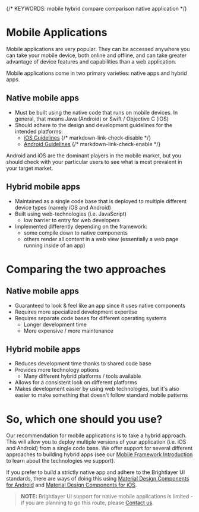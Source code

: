 
{/* KEYWORDS: mobile hybrid compare comparison native application  */}

# Mobile Applications

Mobile applications are very popular. They can be accessed anywhere you can take your mobile device, both online and offline, and can take greater advantage of device features and capabilities than a web application.

Mobile applications come in two primary varieties: native apps and hybrid apps.

## Native mobile apps

-   Must be built using the native code that runs on mobile devices. In general, that means Java (Android) or Swift / Objective C (iOS)
-   Should adhere to the design and development guidelines for the intended platforms:
    -   [iOS Guidelines](https://developer.apple.com/design/human-interface-guidelines/ios/overview/themes/)
        {/* markdown-link-check-disable */}
    -   [Android Guidelines](https://developer.android.com/design/index.html)
        {/* markdown-link-check-enable */}

Android and iOS are the dominant players in the mobile market, but you should check with your particular users to see what is most prevalent in your target market.

## Hybrid mobile apps

-   Maintained as a single code base that is deployed to multiple different device types (namely iOS and Android)
-   Built using web-technologies (i.e. JavaScript)
    -   low barrier to entry for web developers
-   Implemented differently depending on the framework:
    -   some compile down to native components
    -   others render all content in a web view (essentially a web page running inside of an app)

<Divider style={{}} />

# Comparing the two approaches

## Native mobile apps

-   Guaranteed to look & feel like an app since it uses native components
-   Requires more specialized development expertise
-   Requires separate code bases for different operating systems
    -   Longer development time
    -   More expensive / more maintenance

## Hybrid mobile apps

-   Reduces development time thanks to shared code base
-   Provides more technology options
    -   Many different hybrid platforms / tools available
-   Allows for a consistent look on different platforms
-   Makes development easier by using web technologies, but it's also easier to make something that doesn't follow standard mobile patterns

<Divider style={{}} />

# So, which one should you use?

Our recommendation for mobile applications is to take a hybrid approach. This will allow you to deploy multiple versions of your application (i.e. iOS and Android) from a single code base. We offer support for several different approaches to building hybrid apps (see our [Mobile Framework Introduction](/development/frameworks-mobile/intro) to learn about the technologies we support).

If you prefer to build a strictly native app and adhere to the Brightlayer UI standards, there are ways of doing this using [Material Design Components for Android](https://material.io/develop/android/) and [Material Design Components for iOS](https://material.io/develop/ios/).

> **NOTE:** Brightlayer UI support for native mobile applications is limited - if you are planning to go this route, please [Contact us](/community/contactus).
